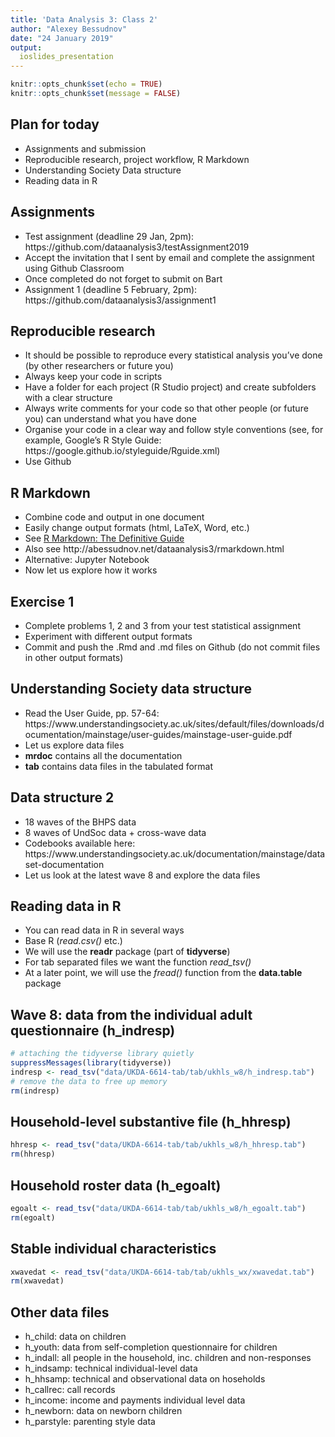 ```yaml
---
title: 'Data Analysis 3: Class 2'
author: "Alexey Bessudnov"
date: "24 January 2019"
output:
  ioslides_presentation
---
```


```r
knitr::opts_chunk$set(echo = TRUE)
knitr::opts_chunk$set(message = FALSE)
```

## Plan for today

- Assignments and submission
- Reproducible research, project workflow, R Markdown
- Understanding Society Data structure
- Reading data in R

## Assignments

- Test assignment (deadline 29 Jan, 2pm): https://github.com/dataanalysis3/testAssignment2019
- Accept the invitation that I sent by email and complete the assignment using Github Classroom
- Once completed do not forget to submit on Bart
- Assignment 1 (deadline 5 February, 2pm): https://github.com/dataanalysis3/assignment1

## Reproducible research

- It should be possible to reproduce every statistical analysis you've done  (by other researchers or future you)
- Always keep your code in scripts
- Have a folder for each project (R Studio project) and create subfolders with a clear structure
- Always write comments for your code so that other people (or future you) can understand what you have done
- Organise your code in a clear way and follow style conventions (see, for example, Google's R Style Guide: https://google.github.io/styleguide/Rguide.xml)
- Use Github

## R Markdown

- Combine code and output in one document
- Easily change output formats (html, LaTeX, Word, etc.)
- See [R Markdown: The Definitive Guide](https://bookdown.org/yihui/rmarkdown/)
- Also see http://abessudnov.net/dataanalysis3/rmarkdown.html
- Alternative: Jupyter Notebook
- Now let us explore how it works

## Exercise 1

- Complete problems 1, 2 and 3 from your test statistical assignment
- Experiment with different output formats
- Commit and push the .Rmd and .md files on Github (do not commit files in other output formats)

## Understanding Society data structure

- Read the User Guide, pp. 57-64: https://www.understandingsociety.ac.uk/sites/default/files/downloads/documentation/mainstage/user-guides/mainstage-user-guide.pdf
- Let us explore data files
- **mrdoc** contains all the documentation 
- **tab** contains data files in the tabulated format

## Data structure 2

- 18 waves of the BHPS data
- 8 waves of UndSoc data + cross-wave data
- Codebooks available here: https://www.understandingsociety.ac.uk/documentation/mainstage/dataset-documentation
- Let us look at the latest wave 8 and explore the data files

## Reading data in R

- You can read data in R in several ways
- Base R (*read.csv()* etc.)
- We will use the **readr** package (part of **tidyverse**)
- For tab separated files we want the function *read_tsv()*
- At a later point, we will use the *fread()* function from the **data.table** package


## Wave 8: data from the individual adult questionnaire (h_indresp)

```r
# attaching the tidyverse library quietly
suppressMessages(library(tidyverse))
indresp <- read_tsv("data/UKDA-6614-tab/tab/ukhls_w8/h_indresp.tab")
# remove the data to free up memory
rm(indresp)
```

## Household-level substantive file (h_hhresp)


```r
hhresp <- read_tsv("data/UKDA-6614-tab/tab/ukhls_w8/h_hhresp.tab")
rm(hhresp)
```

## Household roster data (h_egoalt)

```r
egoalt <- read_tsv("data/UKDA-6614-tab/tab/ukhls_w8/h_egoalt.tab")
rm(egoalt)
```

## Stable individual characteristics

```r
xwavedat <- read_tsv("data/UKDA-6614-tab/tab/ukhls_wx/xwavedat.tab")
rm(xwavedat)
```

## Other data files

- h_child: data on children
- h_youth: data from self-completion questionnaire for children
- h_indall: all people in the household, inc. children and non-responses
- h_indsamp: technical individual-level data
- h_hhsamp: technical and observational data on hoseholds
- h_callrec: call records
- h_income: income and payments individual level data
- h_newborn: data on newborn children
- h_parstyle: parenting style data